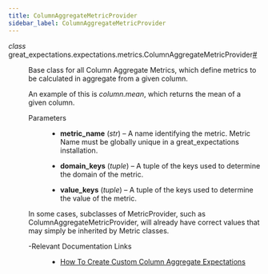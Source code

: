 ```yaml
---
title: ColumnAggregateMetricProvider
sidebar_label: ColumnAggregateMetricProvider
---
```



<section class="sphinx-api-doc" id="columnaggregatemetricprovider">

<dl class="py class">
<dt class="sig sig-object py" id="great_expectations.expectations.metrics.ColumnAggregateMetricProvider">
<em class="property"><span class="pre">class</span><span class="w"> </span></em><span class="sig-prename descclassname"><span class="pre">great_expectations.expectations.metrics.</span></span><span class="sig-name descname"><span class="pre">ColumnAggregateMetricProvider</span></span><a class="headerlink" href="#great_expectations.expectations.metrics.ColumnAggregateMetricProvider" title="Permalink to this definition">#</a>
</dt>

<dd>
<p>Base class for all Column Aggregate Metrics,
which define metrics to be calculated in aggregate from a given column.</p>
<p>An example of this is <cite>column.mean</cite>,
which returns the mean of a given column.</p>
<dl class="field-list simple">
<dt class="field-odd">Parameters</dt>

<dd class="field-odd"><ul class="simple">
<li><p><strong>metric_name</strong> (<em>str</em>) – A name identifying the metric. Metric Name must be globally unique in
a great_expectations installation.</p></li>
<li><p><strong>domain_keys</strong> (<em>tuple</em>) – A tuple of the keys used to determine the domain of the metric.</p></li>
<li><p><strong>value_keys</strong> (<em>tuple</em>) – A tuple of the keys used to determine the value of the metric.</p></li>
</ul>
</dd>
</dl>
<p>In some cases, subclasses of MetricProvider, such as ColumnAggregateMetricProvider, will already
have correct values that may simply be inherited by Metric classes.</p>
<dl class="simple">
<dt>-Relevant Documentation Links</dt>
<dd><ul class="simple">
<li><p><a class="reference external" href="https://docs.greatexpectations.io/docs/guides/expectations/creating_custom_expectations/how_to_create_custom_column_aggregate_expectations">How To Create Custom Column Aggregate Expectations</a></p></li>
</ul>
</dd>
</dl>
</dd></dl>
</section>